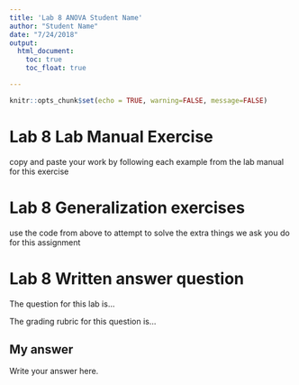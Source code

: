 ```yaml
---
title: 'Lab 8 ANOVA Student Name'
author: "Student Name"
date: "7/24/2018"
output: 
  html_document:
    toc: true
    toc_float: true

---
```


```r
knitr::opts_chunk$set(echo = TRUE, warning=FALSE, message=FALSE)
```

# Lab 8 Lab Manual Exercise

copy and paste your work by following each example from the lab manual for this exercise

# Lab 8 Generalization exercises

use the code from above to attempt to solve the extra things we ask you do for this assignment

# Lab 8 Written answer question

The question for this lab is...

The grading rubric for this question is...

## My answer

Write your answer here.